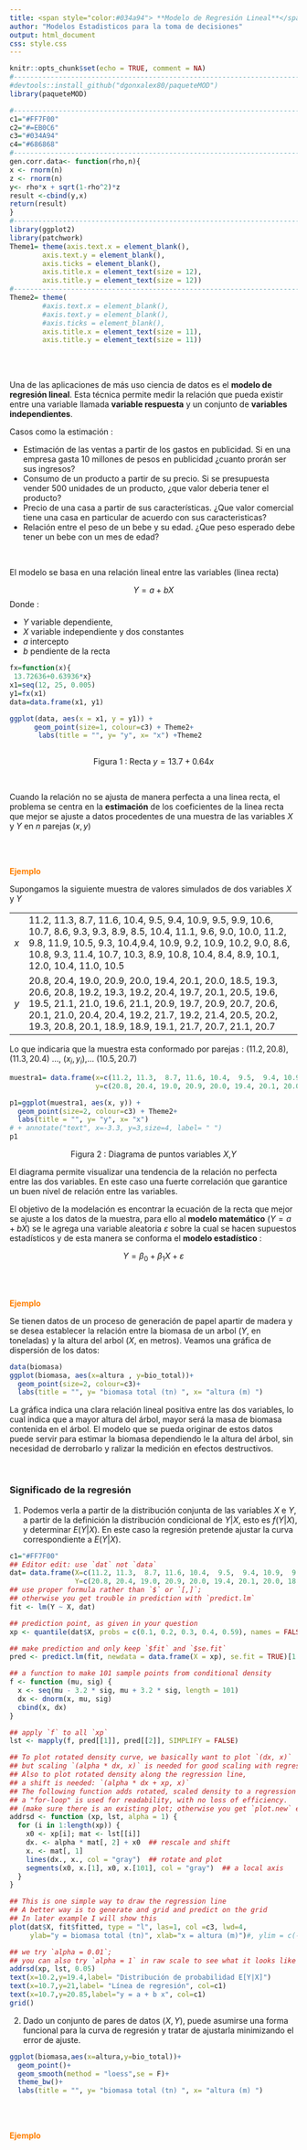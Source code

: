 ```yaml
---
title: <span style="color:#034a94"> **Modelo de Regresión Lineal**</span>
author: "Modelos Estadisticos para la toma de decisiones"
output: html_document
css: style.css
---
```


```r
knitr::opts_chunk$set(echo = TRUE, comment = NA)
#-------------------------------------------------------------------------
#devtools::install_github("dgonxalex80/paqueteMOD")
library(paqueteMOD)

#-------------------------------------------------------------------------
c1="#FF7F00"
c2="#=EB0C6"
c3="#034A94"
c4="#686868"
#-------------------------------------------------------------------------
gen.corr.data<- function(rho,n){
x <- rnorm(n)
z <- rnorm(n)
y<- rho*x + sqrt(1-rho^2)*z
result <-cbind(y,x)
return(result)
}
#-------------------------------------------------------------------------
library(ggplot2)
library(patchwork)
Theme1= theme(axis.text.x = element_blank(),
        axis.text.y = element_blank(),
        axis.ticks = element_blank(),
        axis.title.x = element_text(size = 12),
        axis.title.y = element_text(size = 12))
#------------------------------------------------------------------------
Theme2= theme(
        #axis.text.x = element_blank(),
        #axis.text.y = element_blank(),
        #axis.ticks = element_blank(),
        axis.title.x = element_text(size = 11),
        axis.title.y = element_text(size = 11))

```


</br></br>

Una de las aplicaciones de más uso ciencia de datos es el **modelo de regresión lineal**. Esta técnica permite medir la relación que pueda existir entre una variable llamada **variable respuesta** y un conjunto de **variables independientes**. 

Casos como la estimación :

* Estimación de las ventas a partir de los gastos en publicidad. Si en una empresa gasta 10 millones de pesos en publicidad ¿cuanto prorán ser sus ingresos? 
* Consumo de un producto a partir de su precio.  Si se presupuesta vender 500 unidades de un producto, ¿que valor deberia tener el producto?
* Precio de una casa a partir de sus características. ¿Que valor comercial tiene una casa en particular de acuerdo con sus caracteristicas?
* Relación entre el peso de un bebe y su edad. ¿Que peso esperado debe tener un bebe con un mes de edad?  

</br>

El modelo se basa en una relación lineal entre las variables  (linea recta)

$$Y= a + b X$$
Donde :

* $Y$ variable dependiente, 
* $X$ variable independiente y dos constantes 
* $a$ intercepto 
* $b$ pendiente de la recta 


```r
fx=function(x){  
 13.72636+0.63936*x}
x1=seq(12, 25, 0.005)
y1=fx(x1)
data=data.frame(x1, y1)

ggplot(data, aes(x = x1, y = y1)) +
      geom_point(size=1, colour=c3) + Theme2+
       labs(title = "", y= "y", x= "x") +Theme2
    
```

<center>Figura 1 : Recta $y = 13.7 + 0.64 x$</center>

</br>

Cuando la relación no se ajusta de manera perfecta a una linea recta, el problema se centra en la **estimación** de los coeficientes de la linea recta que mejor se ajuste a datos procedentes de una muestra de las variables $X$ y $Y$ en $n$ parejas $(x,y)$

</br></br>

<span style="color:#FF7F00">**Ejemplo**</span>

Supongamos la siguiente muestra de valores simulados de dos variables $X$ y $Y$

|     |                                                                                |
|:----|:-------------------------------------------------------------------------------|
| $x$ | 11.2, 11.3,  8.7, 11.6, 10.4,  9.5,  9.4, 10.9,  9.5,  9.9, 10.6, 10.7,  8.6, 9.3,  9.3,  8.9,  8.5, 10.4, 11.1,  9.6,  9.0, 10.0, 11.2,  9.8, 11.9, 10.5, 9.3, 10.4,9.4, 10.9,  9.2, 10.9, 10.2,  9.0,  8.6, 10.8,  9.3, 11.4, 10.7, 10.3,  8.9, 10.8, 10.4,  8.4,  8.9, 10.1, 12.0, 10.4, 11.0, 10.5 |
| $y$ | 20.8, 20.4, 19.0, 20.9, 20.0, 19.4, 20.1, 20.0, 18.5, 19.3, 20.6, 20.8, 19.2, 19.3, 19.2, 20.4, 19.7, 20.1, 20.5, 19.6, 19.5, 21.1, 21.0, 19.6, 21.1, 20.9, 19.7, 20.9, 20.7, 20.6, 20.1, 21.0, 20.4, 20.4, 19.2, 21.7, 19.2, 21.4, 20.5, 20.2, 19.3, 20.8, 20.1, 18.9, 18.9, 19.1, 21.7, 20.7, 21.1, 20.7 |

Lo que indicaria que la muestra esta conformado por parejas : $(11.2, 20.8)$, $(11.3, 20.4)$ ..., $(x_{i}, y_{i})$,... $(10.5, 20.7)$


```r
muestra1= data.frame(x=c(11.2, 11.3,  8.7, 11.6, 10.4,  9.5,  9.4, 10.9,  9.5,  9.9, 10.6, 10.7,  8.6, 9.3,  9.3,  8.9,  8.5, 10.4, 11.1,  9.6,  9.0, 10.0, 11.2,  9.8, 11.9, 10.5, 9.3, 10.4,9.4, 10.9,  9.2, 10.9, 10.2,  9.0,  8.6, 10.8,  9.3, 11.4, 10.7, 10.3,  8.9, 10.8, 10.4,  8.4,  8.9, 10.1, 12.0, 10.4, 11.0, 10.5),
                     y=c(20.8, 20.4, 19.0, 20.9, 20.0, 19.4, 20.1, 20.0, 18.5, 19.3, 20.6, 20.8, 19.2, 19.3, 19.2, 20.4, 19.7, 20.1, 20.5, 19.6, 19.5, 21.1, 21.0, 19.6, 21.1, 20.9, 19.7, 20.9, 20.7, 20.6, 20.1, 21.0, 20.4, 20.4, 19.2, 21.7, 19.2, 21.4, 20.5, 20.2, 19.3, 20.8, 20.1, 18.9, 18.9, 19.1, 21.7, 20.7, 21.1, 20.7))

p1=ggplot(muestra1, aes(x, y)) + 
  geom_point(size=2, colour=c3) + Theme2+
  labs(title = "", y= "y", x= "x") 
# + annotate("text", x=-3.3, y=3,size=4, label= " ")
p1
```

<center>Figura 2 : Diagrama de puntos variables $X$,$Y$</center>

El diagrama permite visualizar una tendencia de la relación no perfecta entre las dos variables. En este caso una fuerte correlación que garantice un buen nivel de relación entre las variables.  

El objetivo de la modelación es encontrar la ecuación de la recta que mejor se ajuste a los datos de la muestra, para ello al **modelo matemático**  ($Y= a + b X$) se le agrega una variable aleatoria $\varepsilon$ sobre la cual se hacen supuestos estadísticos  y de esta manera se conforma el **modelo estadístico** :

$$Y= \beta_{0} + \beta_{1} X + \varepsilon$$


</br></br>

<span style="color:#FF7F00">**Ejemplo**</span>

Se tienen datos de un proceso de generación de papel apartir de madera y se desea establecer la relación entre la biomasa de un arbol ($Y$, en toneladas) y la altura del arbol ($X$, en metros).  Veamos una gráfica de dispersión de los datos:

```r
data(biomasa) 
ggplot(biomasa, aes(x=altura , y=bio_total))+
  geom_point(size=2, colour=c3)+
  labs(title = "", y= "biomasa total (tn) ", x= "altura (m) ") 
```


La gráfica indica una clara relación lineal positiva entre las dos variables, lo cual indica que a mayor altura del árbol, mayor será la masa de biomasa contenida en el árbol. El modelo que se pueda originar de estos datos puede servir para estimar la biomasa dependiendo le la altura del árbol, sin necesidad de derrobarlo y ralizar la medición en efectos destructivos.

</br>

### **Significado de la regresión**
  
1. Podemos verla a partir de la distribución conjunta de las variables ${X}$ e ${Y}$, a partir de la  definición  la distribución condicional de ${Y\vert X}$, esto es ${f(Y\vert X)}$, y determinar ${E(Y\vert X)}$.  En este caso la regresión pretende ajustar la curva correspondiente a ${E(Y\vert X)}$.

```r
c1="#FF7F00"
## Editor edit: use `dat` not `data`
dat= data.frame(X=c(11.2, 11.3,  8.7, 11.6, 10.4,  9.5,  9.4, 10.9,  9.5,  9.9, 10.6, 10.7,  8.6, 9.3,  9.3,  8.9,  8.5, 10.4, 11.1,  9.6,  9.0, 10.0, 11.2,  9.8, 11.9, 10.5, 9.3, 10.4,9.4, 10.9,  9.2, 10.9, 10.2,  9.0,  8.6, 10.8,  9.3, 11.4, 10.7, 10.3,  8.9, 10.8, 10.4,  8.4,  8.9, 10.1, 12.0, 10.4, 11.0, 10.5),
                Y=c(20.8, 20.4, 19.0, 20.9, 20.0, 19.4, 20.1, 20.0, 18.5, 19.3, 20.6, 20.8, 19.2, 19.3, 19.2, 20.4, 19.7, 20.1, 20.5, 19.6, 19.5, 21.1, 21.0, 19.6, 21.1, 20.9, 19.7, 20.9, 20.7, 20.6, 20.1, 21.0, 20.4, 20.4, 19.2, 21.7, 19.2, 21.4, 20.5, 20.2, 19.3, 20.8, 20.1, 18.9, 18.9, 19.1, 21.7, 20.7, 21.1, 20.7))
## use proper formula rather than `$` or `[,]`;
## otherwise you get trouble in prediction with `predict.lm`
fit <- lm(Y ~ X, dat)

## prediction point, as given in your question
xp <- quantile(dat$X, probs = c(0.1, 0.2, 0.3, 0.4, 0.59), names = FALSE)

## make prediction and only keep `$fit` and `$se.fit`
pred <- predict.lm(fit, newdata = data.frame(X = xp), se.fit = TRUE)[1:2]

## a function to make 101 sample points from conditional density
f <- function (mu, sig) {
  x <- seq(mu - 3.2 * sig, mu + 3.2 * sig, length = 101)
  dx <- dnorm(x, mu, sig)
  cbind(x, dx)
}

## apply `f` to all `xp`
lst <- mapply(f, pred[[1]], pred[[2]], SIMPLIFY = FALSE)

## To plot rotated density curve, we basically want to plot `(dx, x)`
## but scaling `(alpha * dx, x)` is needed for good scaling with regression line
## Also to plot rotated density along the regression line,
## a shift is needed: `(alpha * dx + xp, x)`
## The following function adds rotated, scaled density to a regression line
## a "for-loop" is used for readability, with no loss of efficiency.
## (make sure there is an existing plot; otherwise you get `plot.new` error!!)
addrsd <- function (xp, lst, alpha = 1) {
  for (i in 1:length(xp)) {
    x0 <- xp[i]; mat <- lst[[i]]
    dx. <- alpha * mat[, 2] + x0  ## rescale and shift
    x. <- mat[, 1]
    lines(dx., x., col = "gray")  ## rotate and plot
    segments(x0, x.[1], x0, x.[101], col = "gray")  ## a local axis
  }
}

## This is one simple way to draw the regression line
## A better way is to generate and grid and predict on the grid
## In later example I will show this
plot(dat$X, fit$fitted, type = "l", las=1, col =c3, lwd=4,
     ylab="y = biomasa total (tn)", xlab="x = altura (m)")#, ylim = c(-0.6, 1))

## we try `alpha = 0.01`;
## you can also try `alpha = 1` in raw scale to see what it looks like
addrsd(xp, lst, 0.05)
text(x=10.2,y=19.4,label= "Distribución de probabilidad E[Y|X]")
text(x=10.7,y=21,label= "Línea de regresión", col=c1)
text(x=10.7,y=20.85,label="y = a + b x", col=c1)
grid()
```


2. Dado un conjunto de pares de datos ${(X,Y)}$, puede asumirse una forma funcional para la curva de regresión y tratar de ajustarla minimizando el error de ajuste.

```r
ggplot(biomasa,aes(x=altura,y=bio_total))+
  geom_point()+
  geom_smooth(method = "loess",se = F)+
  theme_bw()+
  labs(title = "", y= "biomasa total (tn) ", x= "altura (m) ") 
```


</br></br>

<span style="color:#FF7F00">**Ejemplo**</span>

</br></br>


